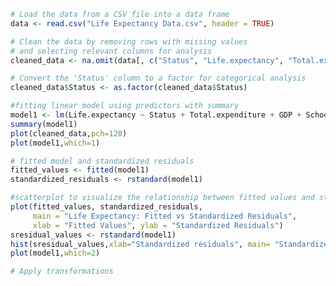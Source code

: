```r

# Load the data from a CSV file into a data frame
data <- read.csv("Life Expectancy Data.csv", header = TRUE)

# Clean the data by removing rows with missing values 
# and selecting relevant columns for analysis
cleaned_data <- na.omit(data[, c("Status", "Life.expectancy", "Total.expenditure", "GDP", "BMI", "Schooling")])

# Convert the 'Status' column to a factor for categorical analysis
cleaned_data$Status <- as.factor(cleaned_data$Status)

#fitting linear model using predictors with summary
model1 <- lm(Life.expectancy ~ Status + Total.expenditure + GDP + Schooling + BMI, data = cleaned_data)
summary(model1)
plot(cleaned_data,pch=120)
plot(model1,which=1)

# fitted model and standardized residuals
fitted_values <- fitted(model1)
standardized_residuals <- rstandard(model1)

#scatterplot to visualize the relationship between fitted values and standardized residuals
plot(fitted_values, standardized_residuals,
     main = "Life Expectancy: Fitted vs Standardized Residuals",
     xlab = "Fitted Values", ylab = "Standardized Residuals")
sresidual_values <- rstandard(model1)
hist(sresidual_values,xlab="Standardized residuals", main= "Standardized residuals hitsogram")
plot(model1,which=2)

# Apply transformations



```
